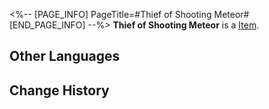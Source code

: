 <%-- [PAGE_INFO]
PageTitle=#Thief of Shooting Meteor#
[END_PAGE_INFO] --%>
{{Item Infobox
|id          = 81113
|image       = Item Thief of Shooting Meteor.png
|type        = 
|invCategory = 
|rarity      = 4
|effect      = 
|description = 
}}
'''Thief of Shooting Meteor''' is a [[Item]].

==Other Languages==
{{Other Languages
|en   = Thief of Shooting Meteor
|zhs  = 流星追迹的怪盗
|zht  = 流星追跡的怪盜
|ja   = 流星の跡を追う怪盗
|ko   = 유성을 쫓는 괴도
|es   = Ladrón del rastro meteórico
|fr   = Voleur de météorite filante
|ru   = Вор падающего метеора
|th   = Thief of Shooting Meteor
|vi   = Kẻ Cướp Vệt Sao Băng
|de   = Dieb des fallenden Meteors
|id   = Thief of Shooting Meteor
|pt   = Ladrão da Chuva de Meteoros
}}

==Change History==
{{Change History|2.0}}